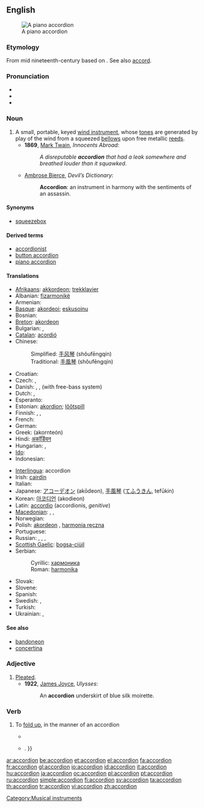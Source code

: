 ==English==
{{wikipedia}}
[[Image:Fisarmonica_nera_a_piano.png|thumb|right|A piano accordion]]

===Etymology===
From mid nineteenth-century {{etyl|de}} {{term|lang=de|Akkordion}} based on {{etyl|it}} {{term|lang=it|accordare||to tune}}. See also [[accord]].

===Pronunciation===
* {{IPA|/əˈkɔ(ɹ).di.ˌən/}}
* {{audio|en-us-accordion.ogg|Audio (US)}}
* {{hyphenation|ac|cord|i|on}}

===Noun===
{{en-noun}}

# A small, portable, keyed [[wind instrument]], whose [[tone]]s are generated by play of the wind from a squeezed [[bellows]] upon free metallic [[reed]]s.
#* '''1869''', [[w:Mark Twain|Mark Twain]], ''Innocents Abroad'':
#*: ''A disreputable '''accordion''' that had a leak somewhere and breathed louder than it squawked.''
#* [[w:Ambrose Bierce|Ambrose Bierce]], ''Devil’s Dictionary'':
#*: '''Accordion''': an instrument in harmony with the sentiments of an assassin.

====Synonyms====
* [[squeezebox]]

====Derived terms====
* [[accordionist]]
* [[button accordion]]
* [[piano accordion]]

====Translations====
{{trans-top|A small, portable, keyed wind instrument}}
* [[Afrikaans]]: [[akkordeon]]; [[trekklavier]]
* Albanian: [[fizarmonikë]] {{f}}
* Armenian: {{t-|hy|ակորդեոն|tr=akordeon}}
* [[Basque]]: [[akordeoi]]; [[eskusoinu]]
* Bosnian: {{t-|bs|harmonika|f}}
* [[Breton]]: [[akordeon]] {{m}}
* Bulgarian: {{t-|bg|хармоника|f|tr=kharmónika}},  {{t+|bg|акордеон}}
* [[Catalan]]: [[acordió]] {{m}}
* Chinese:
*: Simplified: [[手风琴]] (shǒufēngqín)
*: Traditional: [[手風琴]] (shǒufēngqín)
* Croatian: {{t-|hr|harmonika|f}}
* Czech: {{t-|cs|akordeon}}, {{t-|cs|harmonika}}
* Danish: {{t|da|trækharmonika}}, {{t|da|harmonika}}, {{t|da|akkordeon}} (with free-bass system)
* Dutch: {{t+|nl|accordeon|n}}, {{t+|nl|harmonica|m}}
* Esperanto: {{t-|eo|akordiono|xs=Esperanto}}
* Estonian: [[akordion]]; [[lõõtspill]]
* Finnish: {{t+|fi|harmonikka}}, {{t-|fi|haitari}}, {{t+|fi|hanuri}}
* French: {{t+|fr|accordéon|m}}
* German: {{t+|de|Akkordeon|n}}
* Greek: {{t+|el|ακορντεόν|n}} (akornteón)
* Hindi: [[अकॉर्डियन]]
* Hungarian: {{t+|hu|harmonika}}, {{t+|hu|tangóharmonika}}
* [[Ido]]: {{t+|io|akordeono|xs=Ido}}
* Indonesian: {{t-|id|akordeon|xs=Indonesian}}
{{trans-mid}}
* [[Interlingua]]: accordion
* Irish: [[cairdín]] {{m}}
* Italian: {{t+|it|fisarmonica|f}}
* Japanese: [[アコーデオン]] (akōdeon), [[手風琴]] ([[てふうきん]], tefūkin)
* Korean: [[아코디언]] (akodieon)
* Latin: [[accordio]] {{f}} (accordionis, ''genitive'')
* [[Macedonian]]: {{t|mk|армоника|f|tr=armónika}},  {{t-|mk|хармоника|f|tr=harmónika}},  {{t-|mk|акордеон|tr=akordeón}}
* Norwegian: {{t|no|trekkspill}}
* Polish: [[akordeon]] {{m}}, [[harmonia ręczna]] {{f}}
* Portuguese: {{t+|pt|acordeão}}
* Russian: {{t+|ru|гармоника|f|tr=garmónika}}, {{t+|ru|гармонь|f|tr=garmón’}}, {{t+|ru|аккордеон|m|dc=Cyrl|tr=akkord'eón}}, {{t+|ru|баян|m|tr=baján}}
* [[Scottish Gaelic]]: [[bogsa-ciùil]] {{m}}
* Serbian:
*: Cyrillic: [[хармоника#Serbian|хармоника]] {{f}}
*: Roman: [[harmonika#Serbian|harmonika]] {{f}}
* Slovak: {{t-|sk|harmonika|f}}
* Slovene: {{t+|sl|harmonika|f}}
* Spanish: {{t+|es|acordeón|m}}
* Swedish: {{t+|sv|dragspel|n}},  {{t+|sv|ackordeon}}
* Turkish: {{t+|tr|akordiyon}}
* Ukrainian: {{t+|uk|акордеон|m|tr=akordeon|xs=Ukrainian}}, {{t+|uk|гармонія|f|tr=harmónija|xs=Ukrainian}}
{{trans-bottom}}

====See also====
* [[bandoneon]]
* [[concertina]]

===Adjective===
{{en-adj|-}}

# [[pleat|Pleated]].
#* '''1922''', [[w:James Joyce|James Joyce]], ''Ulysses'':
#*: An '''accordion''' underskirt of blue silk moirette.

===Verb===
{{en-verb}}

# {{transitive|intransitive}} To [[fold up]], in the manner of an accordion
#* {{quote-news|year=2000|date=December 29|author=Charles Dickinson|title=Qi|work=Chicago Reader|url=https://securesite.chireader.com/cgi-bin/Archive/abridged2.bat?path=2000/001229/QI
|passage=Still in reverse, she goosed the gas and '''accordioned''' the running board a fraction of an inch more. }}
#* {{quote-book|year=2005|author=[[w:Cory Doctorow|Cory Doctorow]]|title=Someone Comes to Town, Someone Leaves Town|chapter=|edition=|url=http://www.gutenberg.org/etext/18224
|passage=It '''accordioned''' down and he tugged the shirt around it so that it came free{{...|, and then he slid the front of the shirt down over her breasts, painfully aware of his erection as the fabric rustled down over her rounded belly}}. }}

[[Category:Musical instruments]]

[[ar:accordion]]
[[be:accordion]]
[[et:accordion]]
[[el:accordion]]
[[fa:accordion]]
[[fr:accordion]]
[[gl:accordion]]
[[io:accordion]]
[[id:accordion]]
[[it:accordion]]
[[hu:accordion]]
[[ja:accordion]]
[[oc:accordion]]
[[pl:accordion]]
[[pt:accordion]]
[[ru:accordion]]
[[simple:accordion]]
[[fi:accordion]]
[[sv:accordion]]
[[ta:accordion]]
[[th:accordion]]
[[tr:accordion]]
[[vi:accordion]]
[[zh:accordion]]